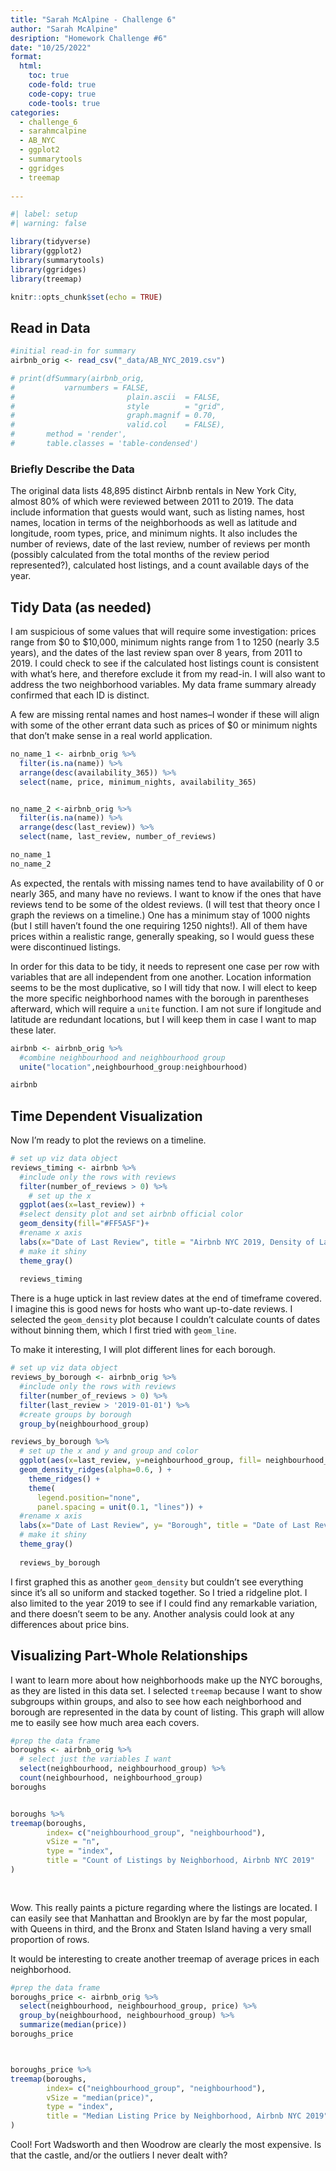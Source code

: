 ```yaml
---
title: "Sarah McAlpine - Challenge 6"
author: "Sarah McAlpine"
desription: "Homework Challenge #6"
date: "10/25/2022"
format:
  html:
    toc: true
    code-fold: true
    code-copy: true
    code-tools: true
categories:
  - challenge_6
  - sarahmcalpine
  - AB_NYC
  - ggplot2
  - summarytools
  - ggridges
  - treemap
  
---
```


```r
#| label: setup
#| warning: false

library(tidyverse)
library(ggplot2)
library(summarytools)
library(ggridges)
library(treemap)

knitr::opts_chunk$set(echo = TRUE)
```
## Read in Data
```r
#initial read-in for summary
airbnb_orig <- read_csv("_data/AB_NYC_2019.csv")

# print(dfSummary(airbnb_orig,
#           varnumbers = FALSE,
#                         plain.ascii  = FALSE,
#                         style        = "grid",
#                         graph.magnif = 0.70,
#                         valid.col    = FALSE),
#       method = 'render',
#       table.classes = 'table-condensed')


```

### Briefly Describe the Data

The original data lists 48,895 distinct Airbnb rentals in New York City, almost 80% of which were reviewed between 2011 to 2019. The data include information that guests would want, such as listing names, host names, location in terms of the neighborhoods as well as latitude and longitude, room types, price, and minimum nights. It also includes the number of reviews, date of the last review, number of reviews per month (possibly calculated from the total months of the review period represented?), calculated host listings, and a count available days of the year. 

## Tidy Data (as needed)
I am suspicious of some values that will require some investigation: prices range from \$0 to $10,000, minimum nights range from 1 to 1250 (nearly 3.5 years), and the dates of the last review span over 8 years, from 2011 to 2019. I could check to see if the calculated host listings count is consistent with what's here, and therefore exclude it from my read-in. I will also want to address the two neighborhood variables. My data frame summary already confirmed that each ID is distinct.

A few are missing rental names and host names--I wonder if these will align with some of the other errant data such as prices of $0 or minimum nights that don't make sense in a real world application.

```r
no_name_1 <- airbnb_orig %>%
  filter(is.na(name)) %>%
  arrange(desc(availability_365)) %>%
  select(name, price, minimum_nights, availability_365)


no_name_2 <-airbnb_orig %>%
  filter(is.na(name)) %>%
  arrange(desc(last_review)) %>%
  select(name, last_review, number_of_reviews)

no_name_1
no_name_2
```
As expected, the rentals with missing names tend to have availability of 0 or nearly 365, and many have no reviews. I want to know if the ones that have reviews tend to be some of the oldest reviews. (I will test that theory once I graph the reviews on a timeline.) One has a minimum stay of 1000 nights (but I still haven't found the one requiring 1250 nights!). All of them have prices within a realistic range, generally speaking, so I would guess these were discontinued listings. 

In order for this data to be tidy, it needs to represent one case per row with variables that are all independent from one another. Location information seems to be the most duplicative, so I will tidy that now. I will elect to keep the more specific neighborhood names with the borough in parentheses afterward, which will require a `unite` function. I am not sure if longitude and latitude are redundant locations, but I will keep them in case I want to map these later.

```r

airbnb <- airbnb_orig %>% 
  #combine neighbourhood and neighbourhood group
  unite("location",neighbourhood_group:neighbourhood)

airbnb
```

## Time Dependent Visualization

Now I'm ready to plot the reviews on a timeline. 
```r
# set up viz data object
reviews_timing <- airbnb %>%
  #include only the rows with reviews
  filter(number_of_reviews > 0) %>%
    # set up the x 
  ggplot(aes(x=last_review)) +
  #select density plot and set airbnb official color
  geom_density(fill="#FF5A5F")+
  #rename x axis
  labs(x="Date of Last Review", title = "Airbnb NYC 2019, Density of Last Review Date")+
  # make it shiny
  theme_gray()
  
  reviews_timing
```
There is a huge uptick in last review dates at the end of timeframe covered. I imagine this is good news for hosts who want up-to-date reviews. I selected the `geom_density` plot because I couldn't calculate counts of dates without binning them, which I first tried with `geom_line`.


To make it interesting, I will plot different lines for each borough.
```r
# set up viz data object
reviews_by_borough <- airbnb_orig %>%
  #include only the rows with reviews
  filter(number_of_reviews > 0) %>%
  filter(last_review > '2019-01-01') %>%
  #create groups by borough
  group_by(neighbourhood_group)

reviews_by_borough %>%
  # set up the x and y and group and color
  ggplot(aes(x=last_review, y=neighbourhood_group, fill= neighbourhood_group)) +
  geom_density_ridges(alpha=0.6, ) +
    theme_ridges() +
    theme(
      legend.position="none",
      panel.spacing = unit(0.1, "lines")) +
  #rename x axis
  labs(x="Date of Last Review", y= "Borough", title = "Date of Last Reviews in 2019, Airbnb Listings NYC")+
  # make it shiny
  theme_gray()
  
  reviews_by_borough
```
I first graphed this as another `geom_density` but couldn't see everything since it's all so uniform and stacked together. So I tried a ridgeline plot. I also limited to the year 2019 to see if I could find any remarkable variation, and there doesn't seem to be any. Another analysis could look at any differences about price bins.

## Visualizing Part-Whole Relationships
I want to learn more about how neighborhoods make up the NYC boroughs, as they are listed in this data set. I selected `treemap` because I want to show subgroups within groups, and also to see how each neighborhood and borough are represented in the data by count of listing. This graph will allow me to easily see how much area each covers.
```r
#prep the data frame
boroughs <- airbnb_orig %>%
  # select just the variables I want
  select(neighbourhood, neighbourhood_group) %>%
  count(neighbourhood, neighbourhood_group)
boroughs


boroughs %>%
treemap(boroughs,
        index= c("neighbourhood_group", "neighbourhood"),
        vSize = "n",
        type = "index",
        title = "Count of Listings by Neighborhood, Airbnb NYC 2019"
)
  
  
```
Wow. This really paints a picture regarding where the listings are located. I can easily see that Manhattan and Brooklyn are by far the most popular, with Queens in third, and the Bronx and Staten Island having a very small proportion of rows.

It would be interesting to create another treemap of average prices in each neighborhood.
```r
#prep the data frame
boroughs_price <- airbnb_orig %>%
  select(neighbourhood, neighbourhood_group, price) %>%
  group_by(neighbourhood, neighbourhood_group) %>%
  summarize(median(price))
boroughs_price



boroughs_price %>%
treemap(boroughs,
        index= c("neighbourhood_group", "neighbourhood"),
        vSize = "median(price)",
        type = "index",
        title = "Median Listing Price by Neighborhood, Airbnb NYC 2019"
)
```
Cool! Fort Wadsworth and then Woodrow are clearly the most expensive. Is that the castle, and/or the outliers I never dealt with? 

